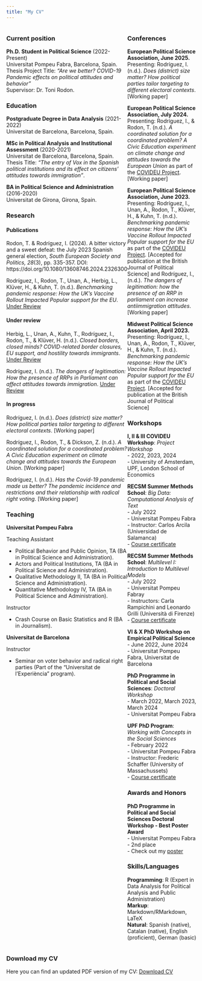 ```yaml
---
title: "My CV"
---
```


::: {style="display: flex;"}
<div>

### Current position

**Ph.D. Student in Political Science** (2022-Present) <br> Universitat Pompeu Fabra, Barcelona, Spain. <br> Thesis Project Title: *"Are we better? COVID-19 Pandemic effects on political attitudes and behavior"* <br> Supervisor: Dr. Toni Rodon.

### Education

**Postgraduate Degree in Data Analysis** (2021-2022) <br> Universitat de Barcelona, Barcelona, Spain.

**MSc in Political Analysis and Institutional Assessment** (2020-2021) <br> Universitat de Barcelona, Barcelona, Spain. <br> Thesis Title: *"The entry of Vox in the Spanish political institutions and its effect on citizens' attitudes towards immigration"*.

**BA in Political Science and Administration** (2016-2020) <br> Universitat de Girona, Girona, Spain.

### Research

#### Publications

Rodon, T. & Rodríguez, I. (2024). A bitter victory and a sweet defeat: the July 2023 Spanish general election, *South European Society and Politics, 28*(3), pp. 335-357. DOI: https://doi.org/10.1080/13608746.2024.2326300

Rodríguez, I., Rodon, T., Unan, A., Herbig, L., Klüver, H., & Kuhn, T. (n.d.). *Benchmarking pandemic response: How the UK's Vaccine Rollout Impacted Popular support for the EU*. [Under Review]


#### Under review

Herbig, L., Unan, A., Kuhn, T., Rodríguez, I., Rodon, T., & Klüver, H. (n.d.). *Closed borders, closed minds? COVID-related border closures, EU support, and hostility towards immigrants*. [Under Review]

Rodríguez, I. (n.d.). *The dangers of legitimation: How the presence of RRPs in Parliament can affect attitudes towards immigration*. [Under Review]

#### In progress

Rodríguez, I. (n.d.). *Does (district) size matter? How political parties tailor targeting to different electoral contexts*. [Working paper]

Rodríguez, I., Rodon, T., & Dickson, Z. (n.d.). *A coordinated solution for a coordinated problem? A Civic Education experiment on climate change and attitudes towards the European Union*. [Working paper]

Rodríguez, I. (n.d.). *Has the Covid-19 pandemic made us better? The pandemic incidence and restrictions and their relationship with radical right voting*. [Working paper]

### Teaching

**Universitat Pompeu Fabra** <br>

Teaching Assistant <br>

- Political Behavior and Public Opinion, TA (BA in Political Science and Administration). <br>
- Actors and Political Institutions, TA (BA in Political Science and Administration).
- Qualitative Methodology II, TA (BA in Political Science and Administration). <br>
- Quantitative Methodology IV, TA (BA in Political Science and Administration).


Instructor <br>

- Crash Course on Basic Statistics and R (BA in Journalism). <br>

**Universitat de Barcelona** <br>

Instructor <br>

- Seminar on voter behavior and radical right parties (Part of the "Universitat de l'Experiència" program).

</div>

<div>

### Conferences

**European Political Science Association, June 2025.** <br> Presenting: Rodríguez, I. (n.d.). *Does (district) size matter? How political parties tailor targeting to different electoral contexts*. [Working paper]

**European Political Science Association, July 2024.** <br> Presenting: Rodríguez, I., & Rodon, T. (n.d.). *A coordinated solution for a coordinated problem? A Civic Education experiment on climate change and attitudes towards the European Union* as part of the [COVIDEU Project](https://www.covideu.info). [Working paper]

**European Political Science Association, June 2023.** <br> Presenting: Rodríguez, I., Unan, A., Rodon, T., Klüver, H., & Kuhn, T. (n.d.). *Benchmarking pandemic response: How the UK's Vaccine Rollout Impacted Popular support for the EU* as part of the [COVIDEU Project](https://www.covideu.info). [Accepted for publication at the British Journal of Political Science] and Rodríguez, I., (n.d.). *The dangers of legitimation: how the presence of an RRP in parliament can increase antiimmigration attitudes*. [Working paper]

**Midwest Political Science Association, April 2023.** <br> Presenting: Rodríguez, I., Unan, A., Rodon, T., Klüver, H., & Kuhn, T. (n.d.). *Benchmarking pandemic response: How the UK's Vaccine Rollout Impacted Popular support for the EU* as part of the [COVIDEU Project](https://www.covideu.info). [Accepted for publication at the British Journal of Political Science]


### Workshops


**I, II & III COVIDEU Workshop**: *Project Workshop* <br> - 2022, 2023, 2024 <br> - University of Amsterdam, UPF, London School of Economics

**RECSM Summer Methods School**: *Big Data: Computational Analysis of Text* <br> - July 2022 <br> -  Universitat Pompeu Fabra <br> - Instructor: Carlos Arcila (Universidad de Salamanca) <br> - <a href="BigData_Certificate.pdf#" class="download" title="Course certificate">Course certificate</a>

**RECSM Summer Methods School**: *Multilevel I: Introduction to Multilevel Models* <br> - July 2022 <br> - Universitat Pompeu Fabray <br> - Instructors: Carla Rampichini and Leonardo Grilli (Università di Firenze) <br> - <a href="MultilevelI_Certificate.pdf#" class="download" title="Course certificate">Course certificate</a>

**VI & X PhD Workshop on Empirical Political Science** <br> - June 2022, June 2024 <br> - Universitat Pompeu Fabra, Universitat de Barcelona <br>

**PhD Programme in Political and Social Sciences**: *Doctoral Workshop* <br> - March 2022, March 2023, March 2024 <br> - Universitat Pompeu Fabra

**UPF PhD Program**: *Working with Concepts in the Social Sciences* <br> - February 2022 <br> - Universitat Pompeu Fabra <br> - Instructor: Frederic Schaffer (University of Massachussets) <br> - <a href="Concepts_Certificate.pdf#" class="download" title="Course certificate">Course certificate</a>

### Awards and Honors

**PhD Programme in Political and Social Sciences Doctoral Workshop - Best Poster Award** <br> - Universitat Pompeu Fabra <br> - 2nd place <br> - Check out my <a href="IreneRodriguez_Poster_PhDWorkshop.pdf#" class="download" title="poster">poster</a>

### Skills/Languages

**Programming**: R (Expert in Data Analysis for Political Analysis and Public Administration) <br> **Markup**: Markdown/RMarkdown, LaTeX <br> **Natural**: Spanish (native), Catalan (native), English (proficient), German (basic)

</div>
:::

### Download my CV

Here you can find an updated PDF version of my CV: <a href="Irene_Rodriguez_CV.pdf#" class="download" title="Download CV as PDF">Download CV</a>
